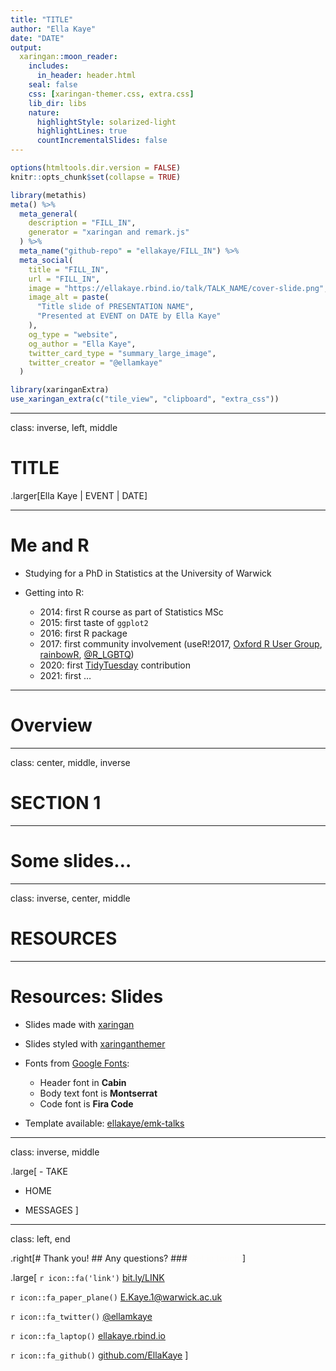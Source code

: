 ```yaml
---
title: "TITLE"
author: "Ella Kaye"
date: "DATE"
output:
  xaringan::moon_reader:
    includes:
      in_header: header.html
    seal: false
    css: [xaringan-themer.css, extra.css]
    lib_dir: libs
    nature:
      highlightStyle: solarized-light
      highlightLines: true
      countIncrementalSlides: false
---
```

<!-- To get a footer -->
<!-- layout: true -->
<!-- <div class="my-footer"><span>bit.ly/LINK • @ellamkaye</span></div>  -->

```r
options(htmltools.dir.version = FALSE)
knitr::opts_chunk$set(collapse = TRUE)
```

```r
library(metathis)
meta() %>%
  meta_general(
    description = "FILL_IN",
    generator = "xaringan and remark.js"
  ) %>% 
  meta_name("github-repo" = "ellakaye/FILL_IN") %>% 
  meta_social(
    title = "FILL_IN",
    url = "FILL_IN",
    image = "https://ellakaye.rbind.io/talk/TALK_NAME/cover-slide.png",
    image_alt = paste(
      "Title slide of PRESENTATION NAME", 
      "Presented at EVENT on DATE by Ella Kaye"
    ),
    og_type = "website",
    og_author = "Ella Kaye",
    twitter_card_type = "summary_large_image",
    twitter_creator = "@ellamkaye"
  )
```


```r
library(xaringanExtra)
use_xaringan_extra(c("tile_view", "clipboard", "extra_css"))
```

---

class: inverse, left, middle

# TITLE

.larger[Ella Kaye | EVENT | DATE]

---

# Me and R

- Studying for a PhD in Statistics at the University of Warwick

- Getting into R:

  - 2014: first R course as part of Statistics MSc 
  - 2015: first taste of `ggplot2` 
  - 2016: first R package 
  - 2017: first community involvement (useR!2017, [Oxford R User Group](https://r-oxford.github.io), [rainbowR](https://rainbowr.slack.com), [@R_LGBTQ](https://twitter.com/R_LGBTQ))
  - 2020: first [TidyTuesday](https://github.com/rfordatascience/tidytuesday) contribution
  - 2021: first ...
  
---

# Overview


---

class: center, middle, inverse

# SECTION 1 

---

# Some slides...

---

class: inverse, center, middle

# RESOURCES

---

# Resources: Slides

- Slides made with [xaringan](https://github.com/yihui/xaringan)

- Slides styled with [xaringanthemer](https://github.com/gadenbuie/xaringanthemer)

- Fonts from [Google Fonts](https://fonts.google.com):
  - Header font in **Cabin**
  - Body text font is **Montserrat**
  - Code font is **Fira Code**
  
- Template available: [ellakaye/emk-talks](https://github.com/EllaKaye/emk-talks)

---

class: inverse, middle

.large[
- TAKE

- HOME

- MESSAGES
]

---

class: left, end

.right[# Thank you!
## Any questions?
### <span style="color:#FDFCFA">Get in touch!</span>]

.large[
`r icon::fa('link')` [bit.ly/LINK]()

`r icon::fa_paper_plane()` [E.Kaye.1@warwick.ac.uk](mailto:E.Kaye.1@warwick.ac.uk)

`r icon::fa_twitter()` [@ellamkaye](https://twitter.com/ellamkaye)

`r icon::fa_laptop()` [ellakaye.rbind.io](https://ellakaye.rbind.io)

`r icon::fa_github()` [github.com/EllaKaye](https://github.com/ellakaye)
]
